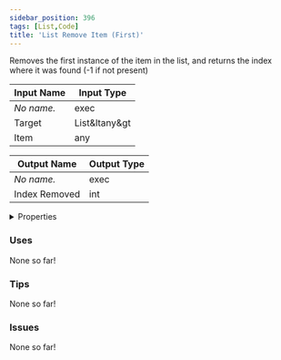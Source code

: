 ```yaml
---
sidebar_position: 396
tags: [List,Code]
title: 'List Remove Item (First)'
---
```


Removes the first instance of the item in the list, and returns the index where it was found (-1 if not present)




<EsbSvg />

| Input Name | Input Type |
|-----------|-----------|
| *No name.* | exec |
| Target | List&ltany&gt |
| Item | any |

| Output Name | Output Type |
|-----------|-----------|
| *No name.* | exec |
| Index Removed | int |


<details>
  <summary>Properties</summary>
  <div>
    <div>
    <table>
      <thead>
        <tr>
          <th>Is beta required?</th>
          <th>❌</th>
        </tr>
        <tr>
          <th>Is this chip a trolling risk?</th>
          <th>❌</th>
        </tr>
        <tr>
          <th>Is this chip a role assignment risk?</th>
          <th>❌</th>
        </tr>
        <tr>
          <th>Chip UUID</th>
          <th>1657cd3d-6bc5-41d2-b70f-1854f9288ffa</th>
        </tr>
      </thead>
    </table>
    </div>
  </div>
</details>

### Uses

None so far!

### Tips

None so far!

### Issues

None so far!